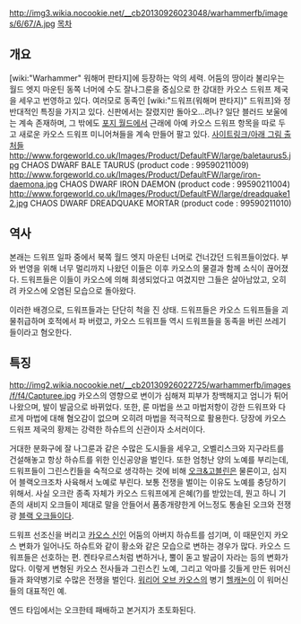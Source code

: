 http://img3.wikia.nocookie.net/__cb20130926023048/warhammerfb/images/6/67/A.jpg
[[목차]]

== 개요 ==
[wiki:"Warhammer" 워해머 판타지]에 등장하는 악의 세력. 어둠의 땅이라 불리우는 월드 엣지 마운틴 동쪽 너머에 수도 잘나그룬을 중심으로 한 강대한 카오스 드워프 제국을 세우고 번영하고 있다. 여러모로 동족인 [wiki:"드워프(워해머 판타지)" 드워프]와 정반대적인 특징을 가지고 있다. 신판에서는 잘렸지만 돌아오...려나?
일단 블러드 보울에는 계속 존재하며, 그 밖에도 [[포지 월드]]에서 근래에 아예 카오스 드워프 항목을 따로 두고 새로운 카오스 드워프 미니어쳐들을 계속 만들어 팔고 있다.
[http://www.forgeworld.co.uk/Warhammer/CHAOS_DWARFS 사이트링크/아래 그림 출처들]
http://www.forgeworld.co.uk/Images/Product/DefaultFW/large/baletaurus5.jpg
CHAOS DWARF BALE TAURUS (product code : 99590211009)
http://www.forgeworld.co.uk/Images/Product/DefaultFW/large/iron-daemona.jpg
CHAOS DWARF IRON DAEMON (product code : 99590211004)
http://www.forgeworld.co.uk/Images/Product/DefaultFW/large/dreadquake12.jpg
CHAOS DWARF DREADQUAKE MORTAR (product code : 99590211010)

== 역사 ==
본래는 드워프 일파 중에서 북쪽 월드 엣지 마운틴 너머로 건너갔던 드워프들이었다. 부와 번영을 위해 너무 멀리까지 나왔던 이들은 이후 카오스의 물결과 함께 소식이 끊어졌다. 드워프들은 이들이 카오스에 의해 희생되었다고 여겼지만 그들은 살아남았고, 오히려 카오스에 오염된 모습으로 돌아왔다.

이러한 배경으로, 드워프들과는 단단히 척을 진 상태. 드워프들은 카오스 드워프들을 괴물취급하며 호적에서 파 버렸고, 카오스 드워프들 역시 드워프들을 동족을 버린 쓰레기들이라고 혐오한다.

== 특징 ==
http://img2.wikia.nocookie.net/__cb20130926022725/warhammerfb/images/f/f4/Capturee.jpg
카오스의 영향으로 변이가 심해져 피부가 창백해지고 엄니가 튀어나왔으며, 발이 발굽으로 바뀌었다. 또한, 룬 마법을 쓰고 마법저항이 강한 드워프와 다르게 마법에 대해 혐오감이 없으며 오히려 마법을 적극적으로 활용한다. 당장에 카오스 드워프 제국의 황제는 강력한 하슈트의 신관이자 소서러이다.

거대한 분화구에 잘 나그룬과 같은 수많은 도시들을 세우고, 오벨리스크와 지구라트를 건설해놓고 항상 하슈트를 위한 인신공양을 벌인다. 또한 엄청난 양의 노예를 부리는데, 드워프들이 그린스킨들을 숙적으로 생각하는 것에 비해 [[오크&고블린]]은 물론이고, 심지어 블랙오크조차 사육해서 노예로 부린다. 보통 전쟁을 벌이는 이유도 노예를 충당하기 위해서. 사실 오크란 종족 자체가 카오스 드워프에게 은혜(?)를 받았는데, 뭔고 하니 기존의 새비지 오크들이 제대로 말을 안들어서 품종개량한게 어느정도 통솔된 오크와 전쟁광 [[블랙 오크]]들이다.

드워프 선조신을 버리고 [[카오스 신]]인 어둠의 아버지 하슈트를 섬기며, 이 때문인지 카오스 변화가 일어나도 하슈트와 같이 황소와 같은 모습으로 변하는 경우가 많다. 카오스 드워프들은 선호하는 편. 켄타우르스처럼 변하거나, 뿔이 돋고 발굽이 자라는 등의 변화가 많다. 이렇게 변형된 카오스 전사들과 그린스킨 노예, 그리고 악마를 깃들게 만든 워머신들과 화약병기로 수많은 전쟁을 벌인다. [[워리어 오브 카오스]]의 병기 [[헬캐논]]이 이 워머신들의 대표적인 예.

엔드 타임에서는 오크한테 패배하고 본거지가 초토화된다. 
